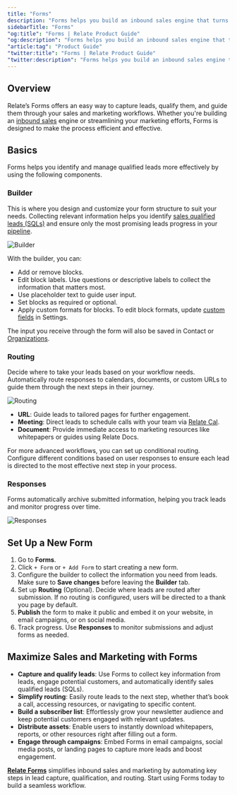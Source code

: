 ```yaml
---
title: "Forms"
description: "Forms helps you build an inbound sales engine that turns leads into results."
sidebarTitle: "Forms"
"og:title": "Forms | Relate Product Guide"
"og:description": "Forms helps you build an inbound sales engine that turns leads into results."
"article:tag": "Product Guide"
"twitter:title": "Forms | Relate Product Guide"
"twitter:description": "Forms helps you build an inbound sales engine that turns leads into results."
---
```



## Overview

Relate’s Forms offers an easy way to capture leads, qualify them, and guide them through your sales and marketing workflows. Whether you're building an [inbound sales](https://www.relate.so/docs/wiki/Inbound-Sales) engine or streamlining your marketing efforts, Forms is designed to make the process efficient and effective.

## Basics

Forms helps you identify and manage qualified leads more effectively by using the following components.

### Builder

This is where you design and customize your form structure to suit your needs. Collecting relevant information helps you identify [sales qualified leads (SQLs)](https://www.relate.so/docs/wiki/sql#sales-qualified-lead-sql) and ensure only the most promising leads progress in your [pipeline](https://www.relate.so/docs/features/pipelines). 

![Builder](/images/features/forms1.png)

With the builder, you can:

- Add or remove blocks.
- Edit block labels. Use questions or descriptive labels to collect the information that matters most.
- Use placeholder text to guide user input.
- Set blocks as required or optional.
- Apply custom formats for blocks. To edit block formats, update [custom fields](https://www.relate.so/docs/features/custom-fields) in Settings.

<Note> The input you receive through the form will also be saved in Contact or [Organizations](https://www.relate.so/docs/features/organizations).</Note>


### Routing

Decide where to take your leads based on your workflow needs. Automatically route responses to calendars, documents, or custom URLs to guide them through the next steps in their journey.

![Routing](/images/features/forms2.png)

- **URL**: Guide leads to tailored pages for further engagement.
- **Meeting**: Direct leads to schedule calls with your team via [Relate Cal](https://www.relate.so/docs/features/calendar).
- **Document**: Provide immediate access to marketing resources like whitepapers or guides using Relate Docs.

For more advanced workflows, you can set up conditional routing. Configure different conditions based on user responses to ensure each lead is directed to the most effective next step in your process.

### Responses

Forms automatically archive submitted information, helping you track leads and monitor progress over time.

![Responses](/images/features/forms3.png)

## Set Up a New Form

1. Go to **Forms**.
2. Click `+ Form` or `+ Add Form` to start creating a new form.
3. Configure the builder to collect the information you need from leads.
  <Warning> Make sure to **Save changes** before leaving the **Builder** tab.</Warning>
4. Set up **Routing** (Optional). Decide where leads are routed after submission.
  <Note> If no routing is configured, users will be directed to a thank you page by default.</Note>
5. **Publish** the form to make it public and embed it on your website, in email campaigns, or on social media.
6. Track progress. Use **Responses** to monitor submissions and adjust forms as needed.

## Maximize Sales and Marketing with Forms
- **Capture and qualify leads**: Use Forms to collect key information from leads, engage potential customers, and automatically identify sales qualified leads (SQLs).
- **Simplify routing**: Easily route leads to the next step, whether that’s book a call, accessing resources, or navigating to specific content.
- **Build a subscriber list**: Effortlessly grow your newsletter audience and keep potential customers engaged with relevant updates.
- **Distribute assets**: Enable users to instantly download whitepapers, reports, or other resources right after filling out a form.
- **Engage through campaigns**: Embed Forms in email campaigns, social media posts, or landing pages to capture more leads and boost engagement.

[**Relate Forms**](https://www.relate.so/forms/lwn1jxmlvpsflw8k) simplifies inbound sales and marketing by automating key steps in lead capture, qualification, and routing. Start using Forms today to build a seamless workflow.